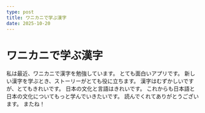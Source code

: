 ```yaml
---
type: post
title: ワニカニで学ぶ漢字
date: 2025-10-20
---
```


# ワニカニで学ぶ漢字

私は最近、ワニカニで漢字を勉強しています。
とても面白いアプリです。
新しい漢字を学ぶとき、ストーリーがとても役に立ちます。
漢字はむずかしいですが、とてもきれいです。
日本の文化と言語はきれいです。
これからも日本語と日本の文化についてもっと学んでいきたいです。
読んでくれてありがとうございます。
またね！